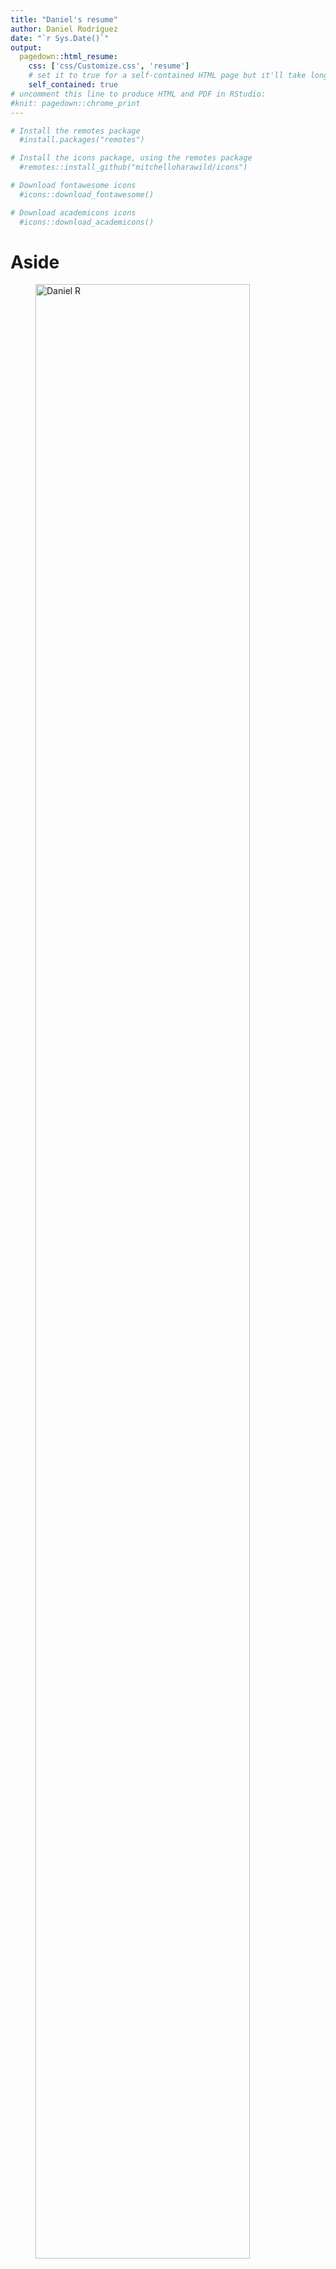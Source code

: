 ```yaml
---
title: "Daniel's resume"
author: Daniel Rodríguez
date: "`r Sys.Date()`"
output:
  pagedown::html_resume:
    css: ['css/Customize.css', 'resume']
    # set it to true for a self-contained HTML page but it'll take longer to render
    self_contained: true
# uncomment this line to produce HTML and PDF in RStudio:
#knit: pagedown::chrome_print
---
```

```r
# Install the remotes package
  #install.packages("remotes")

# Install the icons package, using the remotes package
  #remotes::install_github("mitchelloharawild/icons")

# Download fontawesome icons
  #icons::download_fontawesome()

# Download academicons icons
  #icons::download_academicons()
```

Aside
================================================================================
  ![Daniel R](Photo.jpg){width=90%}

Contact Info {#contact}
--------------------------------------------------------------------------------

- `r icons::fontawesome("envelope")` [daniel.rodriguez@stud-mail.uni-wuerzburg.de](mailto:daniel.rodriguez@stud-mail.uni-wuerzburg.de)
- `r icons::fontawesome("github-square")` [dsrodriguezl](https://github.com/dsrodriguezl)
- `r icons::fontawesome("phone")` [+49 0931 31-82967](callto:+4909313182967)
-  `r icons::academicons("orcid")` [0000-0001-9637-1364](https://orcid.org/0000-0001-9637-1364)
- `r icons::fontawesome("linkedin")` [dsrodriguezl](https://www.linkedin.com/in/dsrodriguezl)
- `r icons::academicons("researchgate")` [Daniel-Rodriguez-Leon](https://www.researchgate.net/profile/Daniel-Rodriguez-Leon-2)
- `r icons::fontawesome("location-arrow")` [University of W&uuml;rzburg, Biocenter - Off. C015](https://wueaddress.uni-wuerzburg.de/building/4444)

Skills {#skills}
--------------------------------------------------------------------------------
- **Software:**
  - **MS** **Office:** Intermediate (User)
  - **R:** Basic
  - **Python:** Beginner
  - **RMarkdown:**  Basic
  - **Markdown:** Intermediate
  - **Git:** Beginner
- **Languages:**
  - **Spanish:** Mother tongue
  - **English:** Advanced (C1)
  - **German:** Intermediate (B2)

Disclaimer {#disclaimer}
--------------------------------------------------------------------------------

This resume was made with the R package [**pagedown**](https://github.com/rstudio/pagedown).

Last updated on `r Sys.Date()`.


Main
================================================================================

Daniel Rodríguez {#title}
--------------------------------------------------------------------------------
### Ph.D. Student - JMU W&uuml;rzburg
I am Daniel Sebastián Rodríguez León, a colombian biologist with a great interest in Behavioral and Chemical Ecology, in particular towards the study of Social Organization and Evolution, as well as Animal Communication.


Higher Education {data-icon=graduation-cap data-concise=true}
--------------------------------------------------------------------------------

### Bachelor of Science Biology

Universidad Nacional de Colombia

Bogotá D.C., Colombia

2011 - 2016

Thesis: Variation of the relative abundance and diet of dogs (_Canis lupus familiaris_) on a gradient of human presence in a natural preserve of the civil society (Tabio, Cundinamarca)

### Master of Science Biosciences

Julius-Maximilians-Universit&auml;t  W&uuml;rzburg

W&uuml;rzburg, Germany

2017 - 2020

Thesis: Variation of cuticular hydrocarbon profiles among honeybee workers from different European subspecies

### Doctor of Philosophy Biosciences

Julius-Maximilians-Universit&auml;t  W&uuml;rzburg

W&uuml;rzburg, Germany

2020 - Present

Thesis: Variation of cuticular hydrocarbon profiles among honeybee workers from different European subspecies

Professional Experience {data-icon=suitcase}
--------------------------------------------------------------------------------

### Internship

Biodiversity Sciences program of the Line of Risk Assessment and Wildlife, Instituto Alexander von Humboldt

Bogotá D.C., Colombia

August 2016 - February 2017

- Activities: Build up data bases of Colombian exotic wildlife species with invasive potential, and native Colombian wildlife species reported in the Colombian red list books.

### Biology teacher

Grupo Formarte S.A.S

Bogotá D.C., Colombia

January - September 2017

- Topics: biomolecules, protein synthesis, basic cell biology, genetics, metabolism, plants and animal systems, ecology, and evolution.

### International Student Tutor

Kompass Program, Faculty of Biology, Julius-Maximilians-Universit&auml;t W&uuml;rzburg

W&uuml;rzburg, Germany

November 2018 - September 2020

### Part-time research Assistant

Biocenter, Faculty of Biology, Julius-Maximilians-Universit&auml;t W&uuml;rzburg

W&uuml;rzburg, Germany

December 2020 - Present

- Activities: Extraction and GC-MS analysis of Cuticular hydrocarbons.

Continuing Education {data-icon=book data-concise=true}
--------------------------------------------------------------------------------

### Models of Species Distribution

Faculty of Science, Universidad Nacional de Colombia

Bogotá D.C., Colombia

September 2016 - February 2017

### Intercultural Competences

Faculty of Biology, Julius-Maximilians-Universit&auml;t W&uuml;rzburg

W&uuml;rzburg, Germany

April - July 2018

### Social Evolution

Faculty of Science, University of Copenhagen

Copenhagen, Denmark

November 2019

Selected Presentations and Posters {data-icon=chalkboard-teacher}
--------------------------------------------------------------------------------

### Variation of the relative abundance and diet of dogs (_C. lupus familiaris_) on a gradient of human presence in a natural preserve of the civil society (Tabio, Cundinamarca)

Symposium of Bachelor Theses 2016-I, Faculty of Science, Universidad Nacional de Colombia

Bogotá D.C., Colombia

May 2016

- Presentation

### Research of the biology and behavior of feral dogs in the PNN Chingaza, for an understanding of their ecological role

II Symposium of Animal Behavior, IV Colombian Congress of Zoology

Cartagena D.T., Colombia

December 2014

- Video Poster

### Variation of the cuticular hydrocarbon profiles among honeybees workers with different social roles and between different _Apis mellifera_ subspecies

68th Annual Meeting of the Working Group of the Institutes for Bee Reserach e.V.

Virtual Meeting via Zoom

March 24 2021

- Flash Presentation

Selected Publications {data-icon=file-contract}
--------------------------------------------------------------------------------

### Variación de la abundancia relativa de perros en un gradiente de presencia humana en dos reservas privadas (Tabio, Cundinamarca)

Acta biol. Colomb. May 2019. 24(2), 379-390.

[DOI: 10.15446/abc.v24n2.70608](https://doi.org/10.15446/abc.v24n2.70608)
Year 

**Rodríguez León, D. S.**, & López Arévalo, H. F.  

Grants and Fellowships {data-icon=trophy}
--------------------------------------------------------------------------------

### Doctoral fellowship

Foreigners promotion of the Konrad-Adenauer-Stiftung

W&uuml;rzburg, Germany

January 2021 - Present

Voluntary work {data-icon=handshake}
--------------------------------------------------------------------------------

### International Student Tutor

Kompass Program, Faculty of Biology, Julius-Maximilians-Universit&auml;t W&uuml;rzburg

W&uuml;rzburg, Germany

September 2020 - Present
